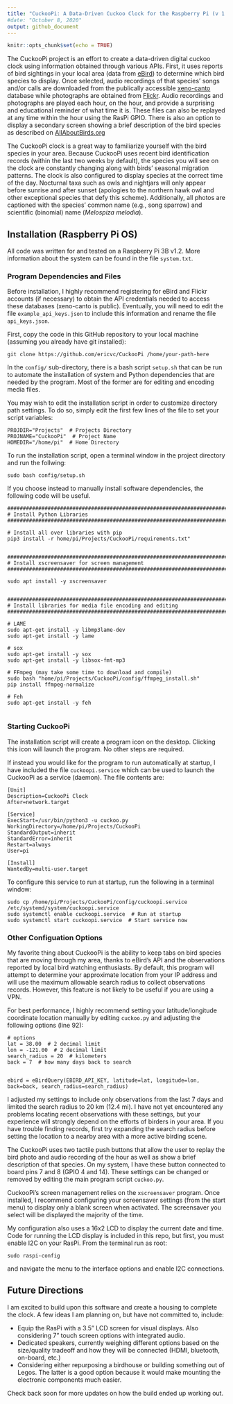 ```yaml
---
title: "CuckooPi: A Data-Driven Cuckoo Clock for the Raspberry Pi (v 1.0.0)"
#date: "October 8, 2020"
output: github_document
---
```


```r
knitr::opts_chunk$set(echo = TRUE)
```

The CuckooPi project is an effort to create a data-driven digital cuckoo clock using information obtained through various APIs. First, it uses reports of bird sightings in your local area (data from [eBird](https://ebird.org/home)) to determine which bird species to display. Once selected, audio recordings of that species' songs and/or calls are downloaded from the publically accessible [xeno-canto](https://www.xeno-canto.org/) database while photographs are obtained from [Flickr](https://www.flickr.com/services/api/). Audio recordings and photographs are played each hour, on the hour, and provide a surprising and educational reminder of what time it is. These files can also be replayed at any time within the hour using the RasPi GPIO. There is also an option to display a secondary screen showing a brief description of the bird species as described on [AllAboutBirds.org](www.allaboutbirds.org)

The CuckooPi clock is a great way to familiarize yourself with the bird species in your area. Because CuckooPi uses recent bird identification records (within the last two weeks by default), the species you will see on the clock are constantly changing along with birds' seasonal migration patterns. The clock is also configured to display species at the correct time of the day. Nocturnal taxa such as owls and nightjars will only appear before sunrise and after sunset (apologies to the northern hawk owl and other exceptional species that defy this scheme). Additionally, all photos are captioned with the species' common name (e.g., song sparrow) and scientific (binomial) name (*Melospiza melodia*).

## Installation (Raspberry Pi OS)

All code was written for and tested on a Raspberry Pi 3B v1.2. More information about the system can be found in the file `system.txt`.

### Program Dependencies and Files

Before installation, I highly recommend registering for eBird and Flickr accounts (if necessary) to obtain the API credentials needed to access these databases (xeno-canto is public). Eventually, you will need to edit the file `example_api_keys.json` to include this information and rename the file `api_keys.json`.

First, copy the code in this GitHub repository to your local machine (assuming you already have git installed):

```
git clone https://github.com/ericvc/CuckooPi /home/your-path-here

```
In the `config/` sub-directory, there is a bash script `setup.sh` that can be run to automate the installation of system and Python dependencies that are needed by the program. Most of the former are for editing and encoding media files.

You may wish to edit the installation script in order to customize directory path settings. To do so, simply edit the first few lines of the file to set your script variables:

```
PROJDIR="Projects"  # Projects Directory
PROJNAME="CuckooPi"  # Project Name
HOMEDIR="/home/pi"  # Home Directory

```
To run the installation script, open a terminal window in the project directory and run the follwing:

```
sudo bash config/setup.sh

```

If you choose instead to manually install software dependencies, the following code will be useful.

```
#################################################################################
# Install Python Libraries
#################################################################################

# Install all over libraries with pip
pip3 install -r home/pi/Projects/CuckooPi/requirements.txt"


#################################################################################
# Install xscreensaver for screen management
#################################################################################

sudo apt install -y xscreensaver


#################################################################################
# Install libraries for media file encoding and editing
#################################################################################

# LAME
sudo apt-get install -y libmp3lame-dev
sudo apt-get install -y lame

# sox
sudo apt-get install -y sox
sudo apt-get install -y libsox-fmt-mp3

# FFmpeg (may take some time to download and compile)
sudo bash "home/pi/Projects/CuckooPi/config/ffmpeg_install.sh"
pip install ffmpeg-normalize

# Feh
sudo apt-get install -y feh


```

### Starting CuckooPi

The installation script will create a program icon on the desktop. Clicking this icon will launch the program. No other steps are required.

If instead you would like for the program to run automatically at startup, I have included the file `cuckoopi.service` which can be used to launch the CuckooPi as a service (daemon). The file contents are:

```
[Unit]
Description=CuckooPi Clock
After=network.target

[Service]
ExecStart=/usr/bin/python3 -u cuckoo.py
WorkingDirectory=/home/pi/Projects/CuckooPi
StandardOutput=inherit
StandardError=inherit
Restart=always
User=pi

[Install]
WantedBy=multi-user.target

```

To configure this service to run at startup, run the following in a terminal window:

```
sudo cp /home/pi/Projects/CuckooPi/config/cuckoopi.service /etc/systemd/system/cuckoopi.service
sudo systemctl enable cuckoopi.service  # Run at startup 
sudo systemctl start cuckoopi.service  # Start service now 

```

### Other Configuation Options

My favorite thing about CuckooPi is the ability to keep tabs on bird species that are moving through my area, thanks to eBird's API and the observations reported by local bird watching enthusiasts. By default, this program will attempt to determine your approximate location from your IP address and will use the maximum allowable search radius to collect observations records. However, this feature is not likely to be useful if you are using a VPN. 

For best performance, I highly recommend setting your latitude/longitude coordinate location manually by editing `cuckoo.py` and adjusting the following options (line 92):

```
# options
lat = 38.00  # 2 decimal limit
lon = -121.00  # 2 decimal limit
search_radius = 20  # kilometers
back = 7  # how many days back to search


ebird = eBirdQuery(EBIRD_API_KEY, latitude=lat, longitude=lon, back=back, search_radius=search_radius)
```

I adjusted my settings to include only observations from the last 7 days and limited the search radius to 20 km (12.4 mi). I have not yet encountered any problems locating recent observations with these settings, but your experience will strongly depend on the efforts of birders in your area. If you have trouble finding records, first try expanding the search radius before setting the location to a nearby area with a more active birding scene.

The CuckooPi uses two tactile push buttons that allow the user to replay the bird photo and audio recording of the hour as well as show a brief description of that species. On my system, I have these button connected to board pins 7 and 8 (GPIO 4 and 14). These settings can be changed or removed by editing the main program script `cuckoo.py`.

CuckooPi's screen management relies on the `xscreensaver` program. Once installed, I recommend configuring your screensaver settings (from the start menu) to display only a blank screen when activated. The screensaver you select will be displayed the majority of the time.

My configuration also uses a 16x2 LCD to display the current date and time. Code for running the LCD display is included in this repo, but first, you must enable I2C on your RasPi. From the terminal run as root:

```
sudo raspi-config
```
and navigate the menu to the interface options and enable I2C connections.

## Future Directions

I am excited to build upon this software and create a housing to complete the clock. A few ideas I am planning on, but have not committed to, include:

* Equip the RasPi with a 3.5" LCD screen for visual displays. Also considering 7" touch screen options with integrated audio.
* Dedicated speakers, currently weighing different options based on the size/quality tradeoff and how they will be connected (HDMI, bluetooth, on-board, etc.)
* Considering either repurposing a birdhouse or building something out of Legos. The latter is a good option because it would make mounting the electronic components much easier.

Check back soon for more updates on how the build ended up working out.
